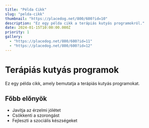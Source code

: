 ```yaml
---
title: "Példa Cikk"
slug: "pelda-cikk"
thumbnail: "https://placedog.net/800/600?id=10"
description: "Ez egy példa cikk a terápiás kutyás programokról."
date: 2024-01-15T10:00:00.000Z
priority: 1
gallery:
  - "https://placedog.net/800/600?id=11"
  - "https://placedog.net/800/600?id=12"
---
```


# Terápiás kutyás programok

Ez egy példa cikk, amely bemutatja a terápiás kutyás programokat.

## Főbb előnyök

- Javítja az érzelmi jólétet
- Csökkenti a szorongást
- Fejleszti a szociális készségeket
